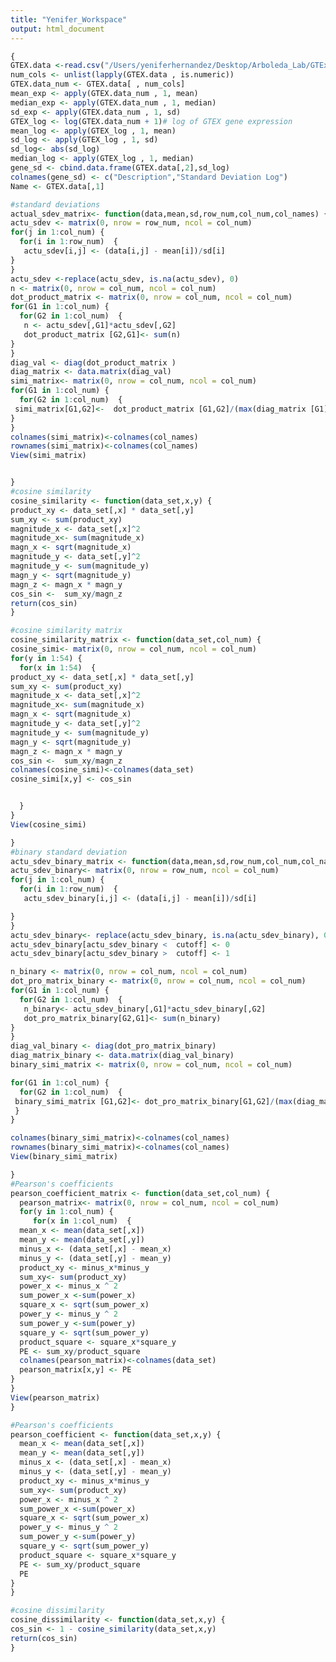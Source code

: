 ```yaml
---
title: "Yenifer_Workspace"
output: html_document
---
```


```r
{
GTEX.data <-read.csv("/Users/yeniferhernandez/Desktop/Arboleda_Lab/GTEx_Analysis_2017-06-05_v8_RNASeQCv1.1.9_gene_median_tpm.gct\ 2.txt", header = T, sep="\t")  
num_cols <- unlist(lapply(GTEX.data , is.numeric))
GTEX.data_num <- GTEX.data[ , num_cols]           
mean_exp <- apply(GTEX.data_num , 1, mean) 
median_exp <- apply(GTEX.data_num , 1, median)
sd_exp <- apply(GTEX.data_num , 1, sd)
GTEX_log <- log(GTEX.data_num + 1)# log of GTEX gene expression 
mean_log <- apply(GTEX_log , 1, mean) 
sd_log <- apply(GTEX_log , 1, sd) 
sd_log<- abs(sd_log)
median_log <- apply(GTEX_log , 1, median)
gene_sd <- cbind.data.frame(GTEX.data[,2],sd_log) 
colnames(gene_sd) <- c("Description","Standard Deviation Log") 
Name <- GTEX.data[,1]

#standard deviations 
actual_sdev_matrix<- function(data,mean,sd,row_num,col_num,col_names) {
actu_sdev <- matrix(0, nrow = row_num, ncol = col_num)
for(j in 1:col_num) {
  for(i in 1:row_num)  {
   actu_sdev[i,j] <- (data[i,j] - mean[i])/sd[i]
}      
}
actu_sdev <-replace(actu_sdev, is.na(actu_sdev), 0)
n <- matrix(0, nrow = col_num, ncol = col_num)
dot_product_matrix <- matrix(0, nrow = col_num, ncol = col_num)
for(G1 in 1:col_num) {
  for(G2 in 1:col_num)  {
   n <- actu_sdev[,G1]*actu_sdev[,G2]
   dot_product_matrix [G2,G1]<- sum(n)
}
}
diag_val <- diag(dot_product_matrix )
diag_matrix <- data.matrix(diag_val)
simi_matrix<- matrix(0, nrow = col_num, ncol = col_num)
for(G1 in 1:col_num) {
  for(G2 in 1:col_num)  {
 simi_matrix[G1,G2]<-  dot_product_matrix [G1,G2]/(max(diag_matrix [G1],diag_matrix [G2]))
}
}
colnames(simi_matrix)<-colnames(col_names)
rownames(simi_matrix)<-colnames(col_names)
View(simi_matrix)


}
#cosine similarity
cosine_similarity <- function(data_set,x,y) {
product_xy <- data_set[,x] * data_set[,y]
sum_xy <- sum(product_xy)
magnitude_x <- data_set[,x]^2
magnitude_x<- sum(magnitude_x)
magn_x <- sqrt(magnitude_x)
magnitude_y <- data_set[,y]^2
magnitude_y <- sum(magnitude_y)
magn_y <- sqrt(magnitude_y)
magn_z <- magn_x * magn_y
cos_sin <-  sum_xy/magn_z
return(cos_sin)
}

#cosine similarity matrix 
cosine_similarity_matrix <- function(data_set,col_num) {
cosine_simi<- matrix(0, nrow = col_num, ncol = col_num)
for(y in 1:54) {
  for(x in 1:54)  {
product_xy <- data_set[,x] * data_set[,y]
sum_xy <- sum(product_xy)
magnitude_x <- data_set[,x]^2
magnitude_x<- sum(magnitude_x)
magn_x <- sqrt(magnitude_x)
magnitude_y <- data_set[,y]^2
magnitude_y <- sum(magnitude_y)
magn_y <- sqrt(magnitude_y)
magn_z <- magn_x * magn_y
cos_sin <-  sum_xy/magn_z
colnames(cosine_simi)<-colnames(data_set)
cosine_simi[x,y] <- cos_sin


  }
}
View(cosine_simi)

}
#binary standard deviation
actu_sdev_binary_matrix <- function(data,mean,sd,row_num,col_num,col_names,cutoff) {
actu_sdev_binary<- matrix(0, nrow = row_num, ncol = col_num)
for(j in 1:col_num) {
  for(i in 1:row_num)  {
   actu_sdev_binary[i,j] <- (data[i,j] - mean[i])/sd[i]

}
}
actu_sdev_binary<- replace(actu_sdev_binary, is.na(actu_sdev_binary), 0)
actu_sdev_binary[actu_sdev_binary <  cutoff] <- 0
actu_sdev_binary[actu_sdev_binary >  cutoff] <- 1 

n_binary <- matrix(0, nrow = col_num, ncol = col_num)
dot_pro_matrix_binary <- matrix(0, nrow = col_num, ncol = col_num)
for(G1 in 1:col_num) {
  for(G2 in 1:col_num)  {
   n_binary<- actu_sdev_binary[,G1]*actu_sdev_binary[,G2]
   dot_pro_matrix_binary[G2,G1]<- sum(n_binary)
}
}
diag_val_binary <- diag(dot_pro_matrix_binary) 
diag_matrix_binary <- data.matrix(diag_val_binary)
binary_simi_matrix <- matrix(0, nrow = col_num, ncol = col_num)

for(G1 in 1:col_num) {
  for(G2 in 1:col_num)  {
 binary_simi_matrix [G1,G2]<- dot_pro_matrix_binary[G1,G2]/(max(diag_matrix_binary[G1],diag_matrix_binary[G2]))
 }
}

colnames(binary_simi_matrix)<-colnames(col_names)
rownames(binary_simi_matrix)<-colnames(col_names)
View(binary_simi_matrix)

}
#Pearson's coefficients 
pearson_coefficient_matrix <- function(data_set,col_num) {
  pearson_matrix<- matrix(0, nrow = col_num, ncol = col_num)
  for(y in 1:col_num) {
     for(x in 1:col_num)  {
  mean_x <- mean(data_set[,x])
  mean_y <- mean(data_set[,y])
  minus_x <- (data_set[,x] - mean_x)
  minus_y <- (data_set[,y] - mean_y)
  product_xy <- minus_x*minus_y
  sum_xy<- sum(product_xy)
  power_x <- minus_x ^ 2 
  sum_power_x <-sum(power_x)
  square_x <- sqrt(sum_power_x)
  power_y <- minus_y ^ 2
  sum_power_y <-sum(power_y)
  square_y <- sqrt(sum_power_y)
  product_square <- square_x*square_y
  PE <- sum_xy/product_square
  colnames(pearson_matrix)<-colnames(data_set)
  pearson_matrix[x,y] <- PE
}
}
View(pearson_matrix)
}

#Pearson's coefficients 
pearson_coefficient <- function(data_set,x,y) {
  mean_x <- mean(data_set[,x])
  mean_y <- mean(data_set[,y])
  minus_x <- (data_set[,x] - mean_x)
  minus_y <- (data_set[,y] - mean_y)
  product_xy <- minus_x*minus_y
  sum_xy<- sum(product_xy)
  power_x <- minus_x ^ 2 
  sum_power_x <-sum(power_x)
  square_x <- sqrt(sum_power_x)
  power_y <- minus_y ^ 2
  sum_power_y <-sum(power_y)
  square_y <- sqrt(sum_power_y)
  product_square <- square_x*square_y
  PE <- sum_xy/product_square
  PE
}
}

#cosine dissimilarity 
cosine_dissimilarity <- function(data_set,x,y) {
cos_sin <- 1 - cosine_similarity(data_set,x,y)
return(cos_sin)
}




```
